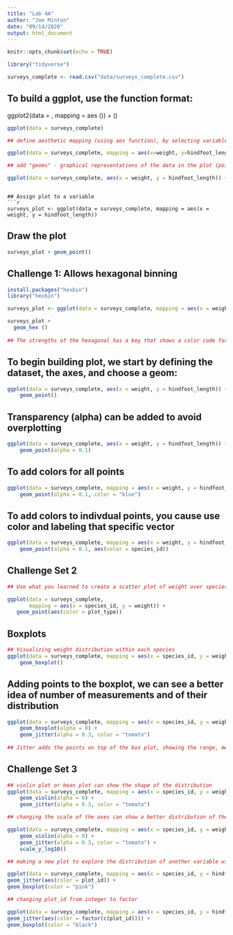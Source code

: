 ```yaml
---
title: "Lab 4A"
author: "Joe Minton"
date: "09/14/2020"
output: html_document
---
```


```r
knitr::opts_chunk$set(echo = TRUE)
```

```r
library("tidyverse")
```

```r
surveys_complete <- read.csv("data/surveys_complete.csv")
```

## To build a ggplot, use the function format:
ggplot2(data = <DATA>, mapping = aes (<MAPPINGS>)) + <GEOM_FUNCTION> ()
```r
ggplot(data = surveys_complete)

## define aesthetic mapping (using aes function), by selecting variables to be potted and spcify how to present them (e.g., x/y poistions or characteristics or size, shape, color)

ggplot(data = surveys_complete, mapping = aes(x=weight, y=hindfoot_length))

## add "geoms" - graphical representations of the data in the plot (point, lines, bars). ggplot2 offers many different geoms

ggplot(data = surveys_complete, aes(x = weight, y = hindfoot_length)) + geom_point()
```
```

## Assign plot to a variable
```r
surveys_plot <- ggplot(data = surveys_complete, mapping = aes(x = weight, y = hindfoot_length))
```

## Draw the plot
```r
surveys_plot + geom_point()
```

## Challenge 1: Allows hexagonal binning
```r
install.packages("hexbin")
library("hexbin")

surveys_plot <- ggplot(data = surveys_complete, mapping = aes(x = weight, y = hindfoot_length))

surveys_plot +
  geom_hex ()
  
## The strengths of the hexagonal has a key that shows a color code for regions of concentration (e.g., more point, the ligher blue it gets). For weaknesses, outliers are not as apparent and the shape slightly changes, showing a condensed graph. 
```

## To begin building plot, we start by defining the dataset, the axes, and choose a geom:
```r
ggplot(data = surveys_complete, aes(x = weight, y = hindfoot_length)) +
    geom_point()
```

## Transparency (alpha) can be added to avoid overplotting
```r
ggplot(data = surveys_complete, aes(x = weight, y = hindfoot_length)) +
    geom_point(alpha = 0.1)
```

## To add colors for all points
```r
ggplot(data = surveys_complete, mapping = aes(x = weight, y = hindfoot_length)) +
    geom_point(alpha = 0.1, color = "blue")
```

## To add colors to indivdual points, you cause use color and labeling that specific vector
```r
ggplot(data = surveys_complete, mapping = aes(x = weight, y = hindfoot_length)) +
    geom_point(alpha = 0.1, aes(color = species_id))
```

## Challenge Set 2
```r
## Use what you learned to create a scatter plot of weight over species with the plot types showing in different colors. Is this a good way to show data?

ggplot(data = surveys_complete, 
       mapping = aes(x = species_id, y = weight)) +
   geom_point(aes(color = plot_type))
```

## Boxplots
```r
## Visualizing weight distribution within each species
ggplot(data = surveys_complete, mapping = aes(x = species_id, y = weight)) +
    geom_boxplot()
```

## Adding points to the boxplot, we can see a better idea of number of measurements and of their distribution
```r
ggplot(data = surveys_complete, mapping = aes(x = species_id, y = weight)) +
    geom_boxplot(alpha = 0) +
    geom_jitter(alpha = 0.3, color = "tomato")
    
## Jitter adds the points on top of the box plot, showing the range, means, quartiles, etc.
```

## Challenge Set 3
```r
## violin plot or bean plot can show the shape of the distribution
ggplot(data = surveys_complete, mapping = aes(x = species_id, y = weight)) +
    geom_violin(alpha = 0) +
    geom_jitter(alpha = 0.3, color = "tomato")

## changing the scale of the axes can show a better distribution of the data

ggplot(data = surveys_complete, mapping = aes(x = species_id, y = weight)) +
    geom_violin(alpha = 0) +
    geom_jitter(alpha = 0.3, color = "tomato") +
    scale_y_log10()

## making a new plot to explore the distribution of another variable within each species

ggplot(data = surveys_complete, mapping = aes(x = species_id, y = hindfoot_length)) +
geom_jitter(aes(color = plot_id)) +
geom_boxplot(color = "pink")

## changing plot_id from integer to factor

ggplot(data = surveys_complete, mapping = aes(x = species_id, y = hindfoot_length)) +
geom_jitter(aes(color = factor(c(plot_id)))) +
geom_boxplot(color = "black")
```